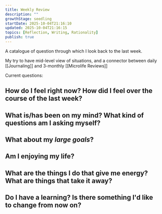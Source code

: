 ```yaml
---
title: Weekly Review
description: ""
growthStage: seedling
startDate: 2025-10-04T21:16:10
updated: 2025-10-04T21:16:15
topics: [Reflection, Writing, Rationality]
publish: true
---
```


A catalogue of question through which I look back to the last week.

My try to have mid-level view of situations, and a connector between daily [[Journaling]] and 3-monthly [[Microlife Reviews]]

Current questions:

## How do I feel right now? How did I feel over the course of the last week?

## What is/has been on my mind? What kind of questions am I asking myself?

## What about my _large goals_?

## Am I enjoying my life?

## What are the things I do that give me energy? What are things that take it away?

## Do I have a learning? Is there something I'd like to change from now on?

